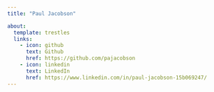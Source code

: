 ```yaml
---
title: "Paul Jacobson"

about:
  template: trestles
  links:
    - icon: github
      text: Github
      href: https://github.com/pajacobson
    - icon: linkedin
      text: LinkedIn
      href: https://www.linkedin.com/in/paul-jacobson-15b069247/
---
```


